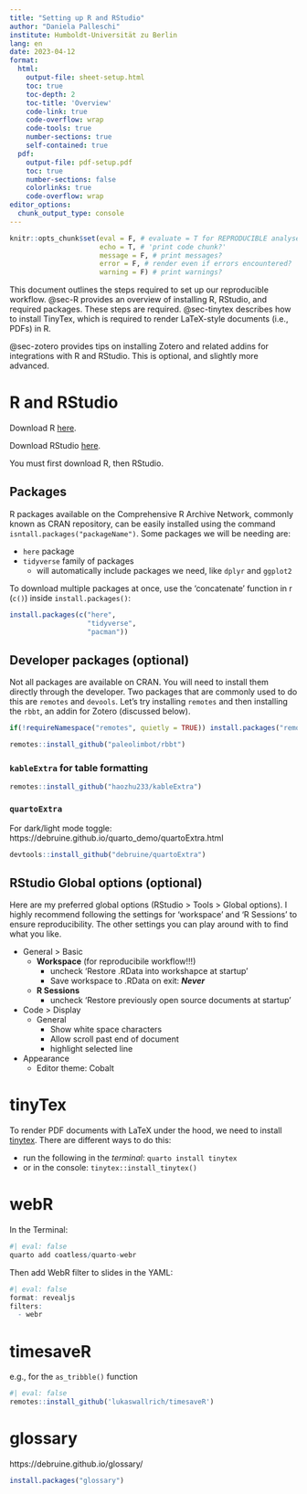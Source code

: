 ```yaml
---
title: "Setting up R and RStudio"
author: "Daniela Palleschi"
institute: Humboldt-Universität zu Berlin
lang: en
date: 2023-04-12
format:
  html:
    output-file: sheet-setup.html
    toc: true
    toc-depth: 2
    toc-title: 'Overview'
    code-link: true
    code-overflow: wrap
    code-tools: true
    number-sections: true
    self-contained: true
  pdf:
    output-file: pdf-setup.pdf
    toc: true
    number-sections: false
    colorlinks: true
    code-overflow: wrap
editor_options: 
  chunk_output_type: console
---
```


```r
knitr::opts_chunk$set(eval = F, # evaluate = T for REPRODUCIBLE analyses
                      echo = T, # 'print code chunk?'
                      message = F, # print messages?
                      error = F, # render even if errors encountered?
                      warning = F) # print warnings?
```

This document outlines the steps required to set up our reproducible workflow. @sec-R provides an overview of installing R, RStudio, and required packages. These steps are required. @sec-tinytex describes how to install TinyTex, which is required to render LaTeX-style documents (i.e., PDFs) in R.

@sec-zotero provides tips on installing Zotero and related addins for integrations with R and RStudio. This is optional, and slightly more advanced.

# R and RStudio {#sec-R}

Download R [here](https://cran.r-project.org/).

Download RStudio [here](https://www.rstudio.com/products/rstudio/download/).

You must first download R, then RStudio.

## Packages {#sec-packages}

R packages available on the Comprehensive R Archive Network, commonly known as CRAN repository, can be easily installed using the command `isntall.packages("packageName")`. Some packages we will be needing are:

- `here` package
- `tidyverse` family of packages
  -  will automatically include packages we need, like `dplyr` and `ggplot2`
  
To download multiple packages at once, use the 'concatenate' function in r (`c()`) inside `install.packages()`:

```r
install.packages(c("here", 
                   "tidyverse",
                   "pacman"))
```

## Developer packages (optional)

Not all packages are available on CRAN. You will need to install them directly through the developer. Two packages that are commonly used to do this are `remotes` and `devools`. Let's try installing `remotes` and then installing the `rbbt`, an addin for Zotero (discussed below).

```r
if(!requireNamespace("remotes", quietly = TRUE)) install.packages("remotes")
```

```r
remotes::install_github("paleolimbot/rbbt")
```

### `kableExtra` for table formatting

```r
remotes::install_github("haozhu233/kableExtra")
```

### `quartoExtra`

For dark/light mode toggle: https://debruine.github.io/quarto_demo/quartoExtra.html

```r
devtools::install_github("debruine/quartoExtra")
```


## RStudio Global options (optional)

Here are my preferred global options (RStudio > Tools > Global options). I highly recommend following the settings for 'workspace' and 'R Sessions' to ensure reproducibility. The other settings you can play around with to find what you like.

  - General > Basic
    - **Workspace** (for reproducibile workflow!!!)
        + uncheck 'Restore .RData into workshapce at startup'
        + Save workspace to .RData on exit: ***Never***
    - **R Sessions**
        + uncheck 'Restore previously open source documents at startup'
  - Code > Display
    - General
      + Show white space characters
      + Allow scroll past end of document
      + highlight selected line
  - Appearance
    - Editor theme: Cobalt

# tinyTex {#sec-tinytex}

To render PDF documents with LaTeX under the hood, we need to install [tinytex](https://yihui.org/tinytex/). There are different ways to do this:

- run the following in the *terminal*: `quarto install tinytex`
- or in the console: `tinytex::install_tinytex()`

# webR

In the Terminal:

```r
#| eval: false
quarto add coatless/quarto-webr
```

Then add WebR filter to slides in the YAML:

```r
#| eval: false
format: revealjs
filters:
  - webr
```

# timesaveR

e.g., for the `as_tribble()` function

```r
#| eval: false
remotes::install_github('lukaswallrich/timesaveR')
```

# glossary

https://debruine.github.io/glossary/

```r
install.packages("glossary")
```

